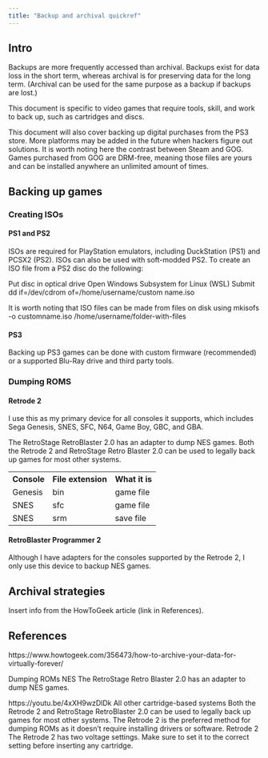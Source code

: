 ```yaml
---
title: "Backup and archival quickref"
---
```


## Intro

Backups are more frequently accessed than archival. Backups exist for data loss in the short term, whereas archival is for preserving data for the long term. (Archival can be used for the same purpose as a backup if backups are lost.)

This document is specific to video games that require tools, skill, and work to back up, such as cartridges and discs.

This document will also cover backing up digital purchases from the PS3 store. More platforms may be added in the future when hackers figure out solutions. It is worth noting here the contrast between Steam and GOG. Games purchased from GOG are DRM-free, meaning those files are yours and can be installed anywhere an unlimited amount of times.

## Backing up games

### Creating ISOs

#### PS1 and PS2

ISOs are required for PlayStation emulators, including DuckStation (PS1) and PCSX2 (PS2). ISOs can also be used with soft-modded PS2. To create an ISO file from a PS2 disc do the following:

Put disc in optical drive
Open Windows Subsystem for Linux (WSL)
Submit dd if=/dev/cdrom of=/home/username/custom name.iso

It is worth noting that ISO files can be made from files on disk using mkisofs -o customname.iso /home/username/folder-with-files

#### PS3

Backing up PS3 games can be done with custom firmware (recommended) or a supported Blu-Ray drive and third party tools.

### Dumping ROMS

#### Retrode 2

I use this as my primary device for all consoles it supports, which includes Sega Genesis, SNES, SFC, N64, Game Boy, GBC, and GBA.

The RetroStage RetroBlaster 2.0 has an adapter to dump NES games. Both the Retrode 2 and RetroStage Retro Blaster 2.0 can be used to legally back up games for most other systems.

<table>
  <tr>
    <th>Console</th>
    <th>File extension</th>
    <th>What it is</th>
  </tr>
  <tr>
    <td>Genesis</td>
    <td>bin</td>
    <td>game file</td>
  </tr>
  <tr>
    <td>SNES</td>
    <td>sfc</td>
    <td>game file</td>
  </tr>
  <tr>
    <td>SNES</td>
    <td>srm</td>
    <td>save file</td>
  </tr>
</table>

#### RetroBlaster Programmer 2

Although I have adapters for the consoles supported by the Retrode 2, I only use this device to backup NES games.

## Archival strategies

Insert info from the HowToGeek article (link in References).

## References

https://www.howtogeek.com/356473/how-to-archive-your-data-for-virtually-forever/

Dumping ROMs
NES
The RetroStage Retro Blaster 2.0 has an adapter to dump NES games.

https://youtu.be/4xXH9wzDlDk
All other cartridge-based systems
Both the Retrode 2 and RetroStage RetroBlaster 2.0 can be used to legally back up games for most other systems. The Retrode 2 is the preferred method for dumping ROMs as it doesn't require installing drivers or software.
Retrode 2
The Retrode 2 has two voltage settings. Make sure to set it to the correct setting before inserting any cartridge.
